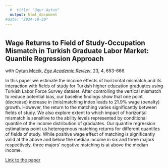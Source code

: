 ```yaml
---
  #  title: "Ugur Aytun"
  output: html_document
#date: "2024-10-20"
---
```

  
  
#
#
#
#
#
#
  
## Wage Returns to Field of Study-Occupation Mismatch in Turkish Graduate Labor Market: Quantile Regression Approach
  with [Oytun Mecik](https://iibf.ogu.edu.tr/Personel/Detay/14/doc-dr-oytun-mecik), [*Ege Academic Review*](https://dergipark.org.tr/en/pub/eab), 23, 4, 653-666. 

In this paper we estimate the income effects of horizontal mismatch and its interaction with fields of study for Turkish higher education graduates using Turkish Labor Force Survey dataset. After controlling the vertical mismatch to reduce potential bias, our baseline findings show that one point (decrease) increase in (mis)matching index leads to 21.9% wage (penalty) growth. However, the return to the matching varies significantly between fields of study. We also explore extent to which impact of horizontal mismatch is sensitive to the ability levels represented by conditional quantile of the income distribution of graduates. Our quantile regression estimations point us heterogenous matching returns for different quantiles of fields of study. While positive wage effect of matching is significantly valid at the above and below the median income in six and three majors respectively, three majors’ negative matching is at above the median income.

[Link to the paper](https://dergipark.org.tr/en/pub/eab/issue/80426/1164097)

